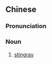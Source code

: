 {{also|蒲鱼}}
==Chinese==
{{zh-forms|s=蒲鱼}}

===Pronunciation===
{{zh-pron
|m=púyú
|cat=n
}}

===Noun===
{{zh-noun}}

# {{lb|zh|regional}} [[stingray]]

{{zh-cat|Fish}}